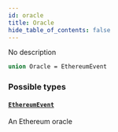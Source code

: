 ```yaml
---
id: oracle
title: Oracle
hide_table_of_contents: false
---
```



No description

```graphql
union Oracle = EthereumEvent
```


### Possible types

#### [`EthereumEvent`](/docs/mainnet/graphql/objects/ethereum-event)

An Ethereum oracle




